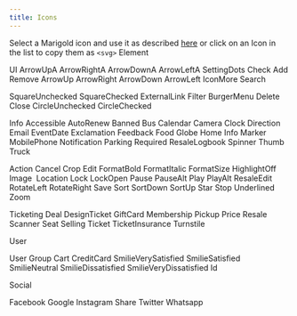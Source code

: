 ```yaml
---
title: Icons
---
```



Select a Marigold icon and use it as described [here](../../components/icon)
or click on an Icon in the list to copy them as `<svg>` Element

<Headline level="2">UI</Headline>
<Tiles space="xsmall" itemMinWidth="180px">
  <CopySVGIcon>
    ArrowUpA
    <ArrowUpA />
  </CopySVGIcon>
  <CopySVGIcon>
    ArrowRightA
    <ArrowRightA />
  </CopySVGIcon>
  <CopySVGIcon>
    ArrowDownA
    <ArrowDownA />
  </CopySVGIcon>
</Tiles>
<Tiles space="xsmall" itemMinWidth="180px">
  <CopySVGIcon>
    ArrowLeftA
    <ArrowLeftA />
  </CopySVGIcon>
  <CopySVGIcon>
    SettingDots
    <SettingDots />
  </CopySVGIcon>
  <CopySVGIcon>
    Check
    <Check />
  </CopySVGIcon>
</Tiles>
<Tiles space="xsmall" itemMinWidth="180px">
  <CopySVGIcon>
    Add
    <Add />
  </CopySVGIcon>
  <CopySVGIcon>
    Remove
    <Remove />
  </CopySVGIcon>
  <CopySVGIcon>
    ArrowUp
    <ArrowUp />
  </CopySVGIcon>
</Tiles>
<Tiles space="xsmall" itemMinWidth="180px">
  <CopySVGIcon>
    ArrowRight
    <ArrowRight />
  </CopySVGIcon>
  <CopySVGIcon>
    ArrowDown
    <ArrowDown />
  </CopySVGIcon>
  <CopySVGIcon>
    ArrowLeft
    <ArrowLeft />
  </CopySVGIcon>
</Tiles>
<Tiles space="xsmall" itemMinWidth="180px">
  <CopySVGIcon>
    IconMore
    <IconMore />
  </CopySVGIcon>
  <CopySVGIcon>
    Search
    <Search />
  </CopySVGIcon>
  <CopySVGIcon>
    SquareUnchecked
    <SquareUnchecked />
  </CopySVGIcon>
</Tiles>
<Tiles space="xsmall" itemMinWidth="180px">
  <CopySVGIcon>
    SquareChecked
    <SquareChecked />
  </CopySVGIcon>
  <CopySVGIcon>
    ExternalLink
    <ExternalLink />
  </CopySVGIcon>
  <CopySVGIcon>
    Filter
    <Filter />
  </CopySVGIcon>
</Tiles>
<Tiles space="xsmall" itemMinWidth="180px">
  <CopySVGIcon>
    BurgerMenu
    <BurgerMenu />
  </CopySVGIcon>
  <CopySVGIcon>
    Delete
    <Delete />
  </CopySVGIcon>
  <CopySVGIcon>
    Close
    <Close />
  </CopySVGIcon>
</Tiles>
<Tiles space="xsmall" itemMinWidth="180px">
  <CopySVGIcon>
    CircleUnchecked
    <CircleUnchecked />
  </CopySVGIcon>
  <CopySVGIcon>
    CircleChecked
    <CircleChecked />
  </CopySVGIcon>
  <Box />
</Tiles>

<Headline level="2">Info</Headline>
<Tiles space="xsmall" itemMinWidth="180px">
  <CopySVGIcon>
    Accessible
    <Accessible />
  </CopySVGIcon>
  <CopySVGIcon>
    AutoRenew
    <AutoRenew />
  </CopySVGIcon>
  <CopySVGIcon>
    Banned
    <Banned />
  </CopySVGIcon>
</Tiles>
<Tiles space="xsmall" itemMinWidth="180px">
  <CopySVGIcon>
    Bus
    <Bus />
  </CopySVGIcon>
  <CopySVGIcon>
    Calendar
    <Calendar />
  </CopySVGIcon>
  <CopySVGIcon>
    Camera
    <Camera />
  </CopySVGIcon>
</Tiles>
<Tiles space="xsmall" itemMinWidth="180px">
  <CopySVGIcon>
    Clock
    <Clock />
  </CopySVGIcon>
  <CopySVGIcon>
    Direction
    <Direction />
  </CopySVGIcon>
  <CopySVGIcon>
    Email
    <Email />
  </CopySVGIcon>
</Tiles>
<Tiles space="xsmall" itemMinWidth="180px">
  <CopySVGIcon>
    EventDate
    <EventDate />
  </CopySVGIcon>
  <CopySVGIcon>
    Exclamation
    <Exclamation />
  </CopySVGIcon>
  <CopySVGIcon>
    Feedback
    <Feedback />
  </CopySVGIcon>
</Tiles>
<Tiles space="xsmall" itemMinWidth="180px">
  <CopySVGIcon>
    Food
    <Food />
  </CopySVGIcon>
  <CopySVGIcon>
    Globe
    <Globe />
  </CopySVGIcon>
  <CopySVGIcon>
    Home
    <Home />
  </CopySVGIcon>
</Tiles>
<Tiles space="xsmall" itemMinWidth="180px">
  <CopySVGIcon>
    Info
    <Info />
  </CopySVGIcon>
  <CopySVGIcon>
    Marker
    <Marker />
  </CopySVGIcon>
  <CopySVGIcon>
    MobilePhone
    <MobilePhone />
  </CopySVGIcon>
</Tiles>
<Tiles space="xsmall" itemMinWidth="180px">
  <CopySVGIcon>
    Notification
    <Notification />
  </CopySVGIcon>
  <CopySVGIcon>
    Parking
    <Parking />
  </CopySVGIcon>
  <CopySVGIcon>
    Required
    <Required />
  </CopySVGIcon>
</Tiles>
<Tiles space="xsmall" itemMinWidth="180px">
  <CopySVGIcon>
    ResaleLogbook
    <ResaleLogbook />
  </CopySVGIcon>
  <CopySVGIcon>
    Spinner
    <Spinner />
  </CopySVGIcon>
  <CopySVGIcon>
    Thumb
    <Thumb />
  </CopySVGIcon>
</Tiles>
<Tiles space="xsmall" itemMinWidth="180px">
  <CopySVGIcon>
    Truck
    <Truck />
  </CopySVGIcon>
  <Box />
  <Box />
</Tiles>

<Headline level="2">Action</Headline>
<Tiles space="xsmall" itemMinWidth="180px">
  <CopySVGIcon>
    Cancel
    <Cancel />
  </CopySVGIcon>
  <CopySVGIcon>
    Crop
    <Crop />
  </CopySVGIcon>
  <CopySVGIcon>
    Edit
    <Edit />
  </CopySVGIcon>
</Tiles>
<Tiles space="xsmall" itemMinWidth="180px">
  <CopySVGIcon>
    FormatBold
    <FormatBold />
  </CopySVGIcon>
  <CopySVGIcon>
    FormatItalic
    <FormatItalic />
  </CopySVGIcon>
  <CopySVGIcon>
    FormatSize
    <FormatSize />
  </CopySVGIcon>
</Tiles>
<Tiles space="xsmall" itemMinWidth="180px">
  <CopySVGIcon>
    HighlightOff
    <HighlightOff />
  </CopySVGIcon>
  <CopySVGIcon>
    Image
    <Image />
  </CopySVGIcon>
  <CopySVGIcon>
    Location
    <Location />
  </CopySVGIcon>
</Tiles>
<Tiles space="xsmall" itemMinWidth="180px">
  <CopySVGIcon>
    Lock
    <Lock />
  </CopySVGIcon>
  <CopySVGIcon>
    LockOpen
    <LockOpen />
  </CopySVGIcon>
  <CopySVGIcon>
    Pause
    <Pause />
  </CopySVGIcon>
</Tiles>
<Tiles space="xsmall" itemMinWidth="180px">
  <CopySVGIcon>
    PauseAlt
    <PauseAlt />
  </CopySVGIcon>
  <CopySVGIcon>
    Play
    <Play />
  </CopySVGIcon>
  <CopySVGIcon>
    PlayAlt
    <PlayAlt />
  </CopySVGIcon>
</Tiles>
<Tiles space="xsmall" itemMinWidth="180px">
  <CopySVGIcon>
    ResaleEdit
    <ResaleEdit />
  </CopySVGIcon>
  <CopySVGIcon>
    RotateLeft
    <RotateLeft />
  </CopySVGIcon>
  <CopySVGIcon>
    RotateRight
    <RotateRight />
  </CopySVGIcon>
</Tiles>
<Tiles space="xsmall" itemMinWidth="180px">
  <CopySVGIcon>
    Save
    <Save />
  </CopySVGIcon>
  <CopySVGIcon>
    Sort
    <Sort />
  </CopySVGIcon>
  <CopySVGIcon>
    SortDown
    <SortDown />
  </CopySVGIcon>
</Tiles>
<Tiles space="xsmall" itemMinWidth="180px">
  <CopySVGIcon>
    SortUp
    <SortUp />
  </CopySVGIcon>
  <CopySVGIcon>
    Star
    <Star />
  </CopySVGIcon>
  <CopySVGIcon>
    Stop
    <Stop />
  </CopySVGIcon>
</Tiles>
<Tiles space="xsmall" itemMinWidth="180px">
  <CopySVGIcon>
    Underlined
    <Underlined />
  </CopySVGIcon>
  <CopySVGIcon>
    Zoom
    <Zoom />
  </CopySVGIcon>
  <Box />
</Tiles>

<Headline level="2">Ticketing</Headline>
<Tiles space="xsmall" itemMinWidth="180px">
  <CopySVGIcon>
    Deal
    <Deal />
  </CopySVGIcon>
  <CopySVGIcon>
    DesignTicket
    <DesignTicket />
  </CopySVGIcon>
  <CopySVGIcon>
    GiftCard
    <GiftCard />
  </CopySVGIcon>
</Tiles>
<Tiles space="xsmall" itemMinWidth="180px">
  <CopySVGIcon>
    Membership
    <Membership />
  </CopySVGIcon>
  <CopySVGIcon>
    Pickup
    <Pickup />
  </CopySVGIcon>
  <CopySVGIcon>
    Price
    <Price />
  </CopySVGIcon>
</Tiles>
<Tiles space="xsmall" itemMinWidth="180px">
  <CopySVGIcon>
    Resale
    <Resale />
  </CopySVGIcon>
  <CopySVGIcon>
    Scanner
    <Scanner />
  </CopySVGIcon>
  <CopySVGIcon>
    Seat
    <Seat />
  </CopySVGIcon>
</Tiles>
<Tiles space="xsmall" itemMinWidth="180px">
  <CopySVGIcon>
    Selling
    <Selling />
  </CopySVGIcon>
  <CopySVGIcon>
    Ticket
    <Ticket />
  </CopySVGIcon>
  <CopySVGIcon>
    TicketInsurance
    <TicketInsurance />
  </CopySVGIcon>
</Tiles>
<Tiles space="xsmall" itemMinWidth="180px">
  <CopySVGIcon>
    Turnstile
    <Turnstile />
  </CopySVGIcon>
  <Box />
  <Box />
</Tiles>

<Headline level="2">User</Headline>

<Tiles space="xsmall" itemMinWidth="180px">
  <CopySVGIcon>
    User
    <User />
  </CopySVGIcon>
  <CopySVGIcon>
    Group
    <Group />
  </CopySVGIcon>
  <CopySVGIcon>
    Cart
    <Cart />
  </CopySVGIcon>
</Tiles>
<Tiles space="xsmall" itemMinWidth="180px">
  <CopySVGIcon>
    CreditCard
    <CreditCard />
  </CopySVGIcon>
  <CopySVGIcon>
    SmilieVerySatisfied
    <SmilieVerySatisfied />
  </CopySVGIcon>
  <CopySVGIcon>
    SmilieSatisfied
    <SmilieSatisfied />
  </CopySVGIcon>
</Tiles>
<Tiles space="xsmall" itemMinWidth="180px">
  <CopySVGIcon>
    SmilieNeutral
    <SmilieNeutral />
  </CopySVGIcon>
  <CopySVGIcon>
    SmilieDissatisfied
    <SmilieDissatisfied />
  </CopySVGIcon>
  <CopySVGIcon>
    SmilieVeryDissatisfied
    <SmilieVeryDissatisfied />
  </CopySVGIcon>
</Tiles>
<Tiles space="xsmall" itemMinWidth="180px">
  <CopySVGIcon>
    Id
    <Id />
  </CopySVGIcon>
  <Box />
  <Box />
</Tiles>

<Headline level="2">Social</Headline>

<Tiles space="xsmall" itemMinWidth="180px">
  <CopySVGIcon>
    Facebook
    <Facebook />
  </CopySVGIcon>
  <CopySVGIcon>
    Google
    <Google />
  </CopySVGIcon>
  <CopySVGIcon>
    Instagram
    <Instagram />
  </CopySVGIcon>
</Tiles>
<Tiles space="xsmall" itemMinWidth="180px">
  <CopySVGIcon>
    Share
    <Share />
  </CopySVGIcon>
  <CopySVGIcon>
    Twitter
    <Twitter />
  </CopySVGIcon>
  <CopySVGIcon>
    Whatsapp
    <Whatsapp />
  </CopySVGIcon>
</Tiles>

